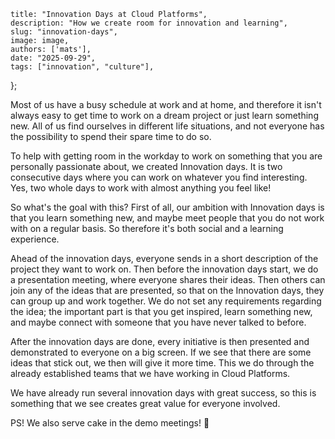     title: "Innovation Days at Cloud Platforms",
    description: "How we create room for innovation and learning",
    slug: "innovation-days",
    image: image,
    authors: ['mats'],
    date: "2025-09-29",
    tags: ["innovation", "culture"],
};

Most of us have a busy schedule at work and at home, and therefore it isn't always easy
to get time to work on a dream project or just learn something new. All of us
find ourselves in different life situations, and not everyone has the
possibility to spend their spare time to do so.

To help with getting room in the workday to work on something that you are
personally passionate about, we created Innovation days. It is two consecutive
days where you can work on whatever you find interesting. Yes, two whole days
to work with almost anything you feel like!

So what's the goal with this? First of all, our ambition with Innovation days is
that you learn something new, and maybe meet people that you do not work with on
a regular basis. So therefore it's both social and a learning experience. 

Ahead of the innovation days, everyone sends in a short description of the
project they want to work on. Then before the innovation days start, we do a
presentation meeting, where everyone shares their ideas. Then others can join
any of the ideas that are presented, so that on the Innovation days, they can
group up and work together. We do not set any requirements regarding the idea;
the important part is that you get inspired, learn something new, and maybe
connect with someone that you have never talked to before.

After the innovation days are done, every initiative is then presented and
demonstrated to everyone on a big screen. If we see that there are some ideas
that stick out, we then will give it more time. This we do through the already
established teams that we have working in Cloud Platforms.

We have already run several innovation days with great success, so this is
something that we see creates great value for everyone involved.

PS! We also serve cake in the demo meetings! 🍰
